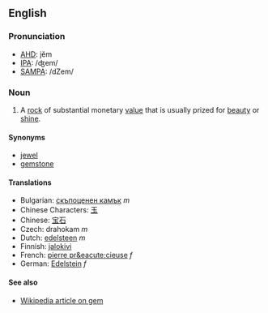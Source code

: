 ==English==

===Pronunciation===
*[[w:AHD|AHD]]: jĕm
*[[w:IPA|IPA]]: /ʤem/
*[[w:SAMPA|SAMPA]]: /dZem/

===Noun===

#A [[rock]] of substantial monetary [[value]] that is usually prized for [[beauty]] or [[shine]].

====Synonyms====
*[[jewel]]
*[[gemstone]]

====Translations====

*Bulgarian: [[скъпоценен камък]] ''m''
*Chinese Characters: [[玉]]
*Chinese: [[宝石]]
*Czech: drahokam  ''m''
*Dutch: [[edelsteen]] ''m''
*Finnish: [[jalokivi]]
*French: [[pierre pr&eacute;cieuse]] ''f''
*German: [[Edelstein]] ''f''

====See also====

*[[en:gem|Wikipedia article on gem]]